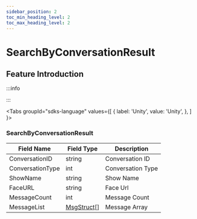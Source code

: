 ```yaml
---
sidebar_position: 2
toc_min_heading_level: 2
toc_max_heading_level: 2
---
```


# SearchByConversationResult

## Feature Introduction

:::info


:::

<Tabs
groupId="sdks-language"
values={[
{ label: 'Unity', value: 'Unity', },
]
}>

<TabItem value="Unity">

### SearchByConversationResult

| Field Name       | Field Type   | Description           |
| --------------   | --------     | ------------ |
| ConversationID   | string       |  Conversation ID     |
| ConversationType | int          |  Conversation Type |
| ShowName         | string       |  Show Name |
| FaceURL          | string       |  Face Url  |
| MessageCount     | int          |  Message Count |
| MessageList      | [MsgStruct](/class/message/messageInfo.mdx)[] |  Message Array  |


</TabItem>
</Tabs>
